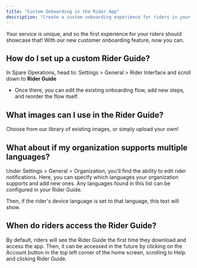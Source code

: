 ```yaml
---
title: "Custom Onboarding in the Rider App"
description: "Create a custom onboarding experience for riders in your app with personalized content, images, and multi-language support."
---
```


Your service is unique, and so the first experience for your riders should showcase that! With our new customer onboarding feature, now you can. 

## How do I set up a custom Rider Guide?

In Spare Operations, head to: Settings > General > Rider Interface and scroll down to **Rider Guide**

- Once there, you can edit the existing onboarding flow, add new steps, and reorder the flow itself. 

## What images can I use in the Rider Guide? 

Choose from our library of existing images, or simply upload your own!

## What about if my organization supports multiple languages?

Under Settings > General > Organization, you'll find the ability to edit rider notifications. Here, you can specify which languages your organization supports and add new ones. Any languages found in this list can be configured in your Rider Guide. 

Then, if the rider's device language is set to that language, this text will show. 

## When do riders access the Rider Guide?

By default, riders will see the Rider Guide the first time they download and access the app. Then, it can be accessed in the future by clicking on the Account button in the top left corner of the home screen, scrolling to Help and clicking Rider Guide.
